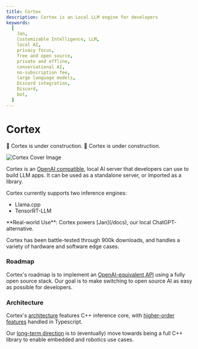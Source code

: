 ```yaml
---
title: Cortex
description: Cortex is an Local LLM engine for developers
keywords:
  [
    Jan,
    Customizable Intelligence, LLM,
    local AI,
    privacy focus,
    free and open source,
    private and offline,
    conversational AI,
    no-subscription fee,
    large language models,
    Discord integration,
    Discord,
    bot,
  ]
---
```



# Cortex
<Callout type="warning">
🚧 Cortex is under construction.
</Callout>

<Callout type="warning">
🚧 Cortex is under construction.
</Callout>

![Cortex Cover Image](./_assets/cortex-cover.png)

Cortex is an [OpenAI compatible](https://platform.openai.com/docs/introduction), local AI server that developers can use to build LLM apps. It can be used as a standalone server, or imported as a library. 

Cortex currently supports two inference engines: 
- Llama.cpp
- TensorRT-LLM

<Callout>
  **Real-world Use**: Cortex powers [Jan](/docs), our local ChatGPT-alternative. 
  
  Cortex has been battle-tested through 900k downloads, and handles a variety of hardware and software edge cases.
</Callout>

### Roadmap

Cortex's roadmap is to implement an [OpenAI-equivalent API](https://platform.openai.com/docs/api-reference) using a fully open source stack. Our goal is to make switching to open source AI as easy as possible for developers.

### Architecture

Cortex's [architecture](/cortex/architecture) features C++ inference core, with [higher-order features](/cortex/architecture) handled in Typescript. 

Our [long-term direction](/cortex/roadmap) is to (eventually) move towards being a full C++ library to enable embedded and robotics use cases.